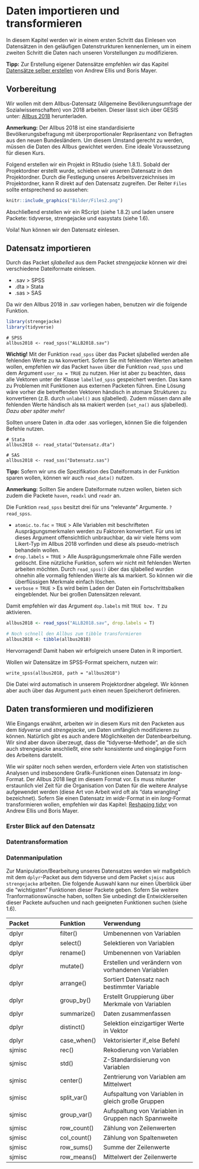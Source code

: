 # Daten importieren und transformieren

In diesem Kapitel werden wir in einem ersten Schritt das Einlesen von Datensätzen in den geläufigen Datenstrurkturen kennenlernen, um in einem zweiten Schritt die Daten nach unseren Vorstellungen zu modifizieren.

**Tipp:** Zur Erstellung eigener Datensätze empfehlen wir das Kapitel [Datensätze selber erstellen](https://methodenlehre.github.io/einfuehrung-in-R/datensätze.html#datensätze-selber-erstellen) von Andrew Ellis und Boris Mayer.

## Vorbereitung 

Wir wollen mit dem Allbus-Datensatz (Allgemeine Bevölkerungsumfrage der Sozialwissenschaften) von 2018 arbeiten. Dieser lässt sich über GESIS unter: [Allbus 2018](https://www.gesis.org/allbus/inhalte-suche/studienprofile-1980-bis-2018/2018) herunterladen. 

**Anmerkung:** Der Allbus 2018 ist eine standardisierte Bevölkerungsbefragung mit überproportionaler Repräsentanz von Befragten aus den neuen Bundesländern. Um diesem Umstand gerecht zu werden, müssen die Daten des Allbus gewichtet werden. Eine ideale Voraussetzung für diesen Kurs.

Folgend erstellen wir ein Projekt in RStudio (siehe  1.8.1). Sobald der Projektordner erstellt wurde, schieben wir unseren Datensatz in den Projektordner. Durch die Festlegung unseres Arbeitsverzeichnises im Projektordner, kann R direkt auf den Datensatz zugreifen. Der Reiter `Files` sollte entsprechend so aussehen:

```r
knitr::include_graphics("Bilder/Files2.png")
```

Abschließend erstellen wir ein RScript (siehe 1.8.2) und laden unsere Packete: tidyverse, strengejacke und easystats (siehe 1.6).

Voila! Nun können wir den Datensatz einlesen.

## Datensatz importieren

Durch das Packet *sjlabelled* aus dem Packet *strengejacke* können wir drei verschiedene Dateiformate einlesen. 

* .sav > SPSS
* .dta > Stata
* .sas > SAS

Da wir den Allbus 2018 in .sav vorliegen haben, benutzen wir die folgende Funktion.

```r
library(strengejacke)
library(tidyverse)
```

```{}
# SPSS
allbus2018 <- read_spss("ALLB2018.sav")
```

**Wichtig!** Mit der Funktion `read_spss` über das Packet sjlabelled werden alle fehlenden Werte zu `NA` konvertiert. Sofern Sie mit fehlenden Werten arbeiten wollen, empfehlen wir das Packet `haven` über die Funktion `read_spss` und dem Argument `user_na = TRUE` zu nutzen. Hier ist aber zu beachten, dass alle Vektoren unter der Klasse `labelled_spss` gespeichert werden. Das kann zu Problemen mit Funktionen aus externen Packeten führen. Eine Lösung wäre vorher die betreffenden Vektoren händisch in atomare Strukturen zu konvertieren (z.B. durch `unlabel()` aus sjlabelled). Zudem müssen dann alle fehlenden Werte händisch als `NA` makiert werden (`set_na()` aus sjlabelled). *Dazu aber später mehr!*

Sollten unsere Daten in .dta oder .sas vorliegen, können Sie die folgenden Befehle nutzen.

```{}
# Stata
allbus2018 <- read_stata("Datensatz.dta")

# SAS
allbus2018 <- read_sas("Datensatz.sas")
```

**Tipp:** Sofern wir uns die Spezifikation des Dateiformats in der Funktion sparen wollen, können wir auch `read_data()` nutzen.

**Anmerkung:** Sollten Sie andere Dateiformate nutzen wollen, bieten sich zudem die Packete `haven`, `readxl` und `readr` an. 

Die Funktion `read_spss` besitzt drei für uns "relevante" Argumente. `?read_spss`.

* `atomic.to.fac` = `TRUE` > Alle Variablen mit beschrifteten Ausprägungsmerkmalen werden zu Faktoren konvertiert. Für uns ist dieses Argument offensichtlich unbrauchbar, da wir viele Items vom Likert-Typ im Allbus 2018 vorfinden und diese als pseudo-metrisch behandeln wollen.
* `drop.labels` = `TRUE` > Alle Ausprägungsmerkmale ohne Fälle werden gelöscht. Eine nützliche Funktion, sofern wir nicht mit fehlenden Werten arbeiten möchten. Durch `read_spss()` über das sjlabelled wurden ohnehin alle vormalig fehlenden Werte als `NA` markiert. So können wir die überflüssigen Merkmale einfach löschen. 
* `verbose` = `TRUE` > Es wird beim Laden der Daten ein Fortschrittsbalken eingeblendet. Nur bei großen Datensätzen relevant.

Damit empfehlen wir das Argument `dop.labels` mit `TRUE bzw. T` zu aktivieren.

```r
allbus2018 <- read_spss("ALLB2018.sav", drop.labels = T)

# Noch schnell den Allbus zum tibble transformieren
allbus2018 <- tibble(allbus2018)
```

Hervorragend! Damit haben wir erfolgreich unsere Daten in R importiert.

Wollen wir Datensätze im SPSS-Format speichern, nutzen wir:

```{}
write_spss(allbus2018, path = "allbus2018")
```

Die Datei wird automatisch in unserem Projektordner abgelegt. Wir können aber auch über das Argument `path` einen neuen Speicherort definieren.

## Daten transformieren und modifizieren

Wie Eingangs erwähnt, arbeiten wir in diesem Kurs mit den Packeten aus dem *tidyverse* und *strengejacke*, um Daten umfänglich modifizieren zu können. Natürlich gibt es auch andere Möglichkeiten der Datenbearbeitung. Wir sind aber davon überzeugt, dass die "tidyverse-Methode", an die sich auch strengejacke anschließt, eine sehr konsistente und eingängige Form des Arbeitens darstellt. 

Wie wir später noch sehen werden, erfordern viele Arten von statistischen Analysen und insbesondere Grafik-Funktionen einen Datensatz im *long*-Format. Der Allbus 2018 liegt im diesem Format vor. Es muss mitunter erstaunlich viel Zeit für die Organisation von Daten für die weitere Analyse aufgewendet werden (diese Art von Arbeit wird oft als “data wrangling” bezeichnet). Sofern Sie einen Datensatz im *wide*-Format in ein *long*-Format transformieren wollen, empfehlen wir das Kapitel: [Reshaping tidyr](https://methodenlehre.github.io/einfuehrung-in-R/daten-transformieren.html#reshaping-tidyr) von Andrew Ellis und Boris Mayer. 

### Erster Blick auf den Datensatz





### Datentransformation


### Datenmanipulation

Zur Manipulation/Bearbeitung unseres Datensatzes werden wir maßgeblich mit dem `dplyr`-Packet aus dem tidyverse und dem Packet `sjmisc` aus `strengejacke` arbeiten. Die folgende Auswahl kann nur einen Überblick über die "wichtigsten" Funktionen dieser Packete geben. Sofern Sie weitere Tranformationswünsche haben, sollten Sie unbedingt die Entwicklerseiten dieser Packete aufsuchen und nach geeigneten Funktionen suchen (siehe 1.6).


| Packet         | Funktion     | Verwendung                |
| :------------- | :----------- | :------------------------ |
| dplyr          | filter()     | Umbenennen von Variablen  |
| dplyr          | select()     | Selektieren von Variablen |
| dplyr          | rename()     | Umbenennen von Variablen  |
| dplyr          | mutate()     | Erstellen und verändern von vorhandenen Variablen  |
| dplyr          | arrange()    | Sortiert Datensatz nach bestimmter Variable |
| dplyr          | group_by()   | Erstellt Gruppierung über Merkmale von Variablen |
| dplyr          | summarize()  | Daten zusammenfassen  |
| dplyr          | distinct()   | Selektion einzigartiger Werte in Vektor |
| dplyr          | case_when()  | Vektorisierter if_else Befehl  |
| sjmisc         | rec()        | Rekodierung von Variablen  |
| sjmisc         | std()        | Z-Standardisierung von Variablen  |
| sjmisc         | center()     | Zentrierung von Variablen am Mittelwert  |
| sjmisc         | split_var()  | Aufspaltung von Variablen in gleich große Gruppen |
| sjmisc         | group_var()  | Aufspaltung von Variablen in Gruppen nach Spannweite  |
| sjmisc         | row_count()  | Zählung von Zeilenwerten  |
| sjmisc         | col_count()  | Zählung von Spaltenweten  |
| sjmisc         | row_sums()   | Summe der Zeilenwerte |
| sjmisc         | row_means()  | Mittelwert der Zeilenwerte |








